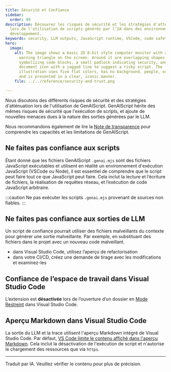 ```yaml
---
title: Sécurité et Confiance
sidebar:
  order: 99
description: Découvrez les risques de sécurité et les stratégies d'atténuation
  lors de l'utilisation de scripts générés par l’IA dans des environnements de
  développement.
keywords: security, LLM outputs, JavaScript runtime, VSCode, code safety
hero:
  image:
    alt: The image shows a basic 2D 8-bit style computer monitor with a yellow
      warning triangle on the screen. Around it are overlapping shapes
      symbolizing code blocks, a small padlock indicating security, and a
      document icon with a jagged line to suggest a risky script. The
      illustration uses five flat colors, has no background, people, or text,
      and is presented in a clear, iconic manner.
    file: ../../reference/security-and-trust.png

---
```



Nous discutons des différents risques de sécurité et des stratégies d'atténuation lors de l'utilisation de GenAIScript.
GenAIScript hérite des mêmes risques de sécurité que l'exécution de scripts, et ajoute de nouvelles menaces dues à la nature des sorties générées par le LLM.

Nous recommandons également de lire la [Note de transparence](../../reference/transparency-note/)
pour comprendre les capacités et les limitations de GenAIScript.

## Ne faites pas confiance aux scripts

Étant donné que les fichiers GenAIScript `.genai.mjs` sont des fichiers JavaScript exécutables et utilisent en réalité un environnement d'exécution JavaScript (VSCode ou Node), il est essentiel de comprendre que le script peut faire tout ce que JavaScript peut faire. Cela inclut la lecture et l’écriture de fichiers, la réalisation de requêtes réseau, et l’exécution de code JavaScript arbitraire.

:::caution
Ne pas exécuter les scripts `.genai.mjs` provenant de sources non fiables.
:::

## Ne faites pas confiance aux sorties de LLM

Un script de confiance pourrait utiliser des fichiers malveillants du contexte pour générer une sortie malveillante. Par exemple, en substituant des fichiers dans le projet avec un nouveau code malveillant.

<WarningCode />

* dans Visual Studio Code, utilisez l’aperçu de refactorisation
* dans votre CI/CD, créez une demande de tirage avec les modifications et examinez-les

## Confiance de l’espace de travail dans Visual Studio Code

L’extension est **désactivée** lors de l’ouverture d’un dossier en [Mode Restreint](https://code.visualstudio.com/docs/editor/workspace-trust) dans Visual Studio Code.

## Aperçu Markdown dans Visual Studio Code

La sortie du LLM et la trace utilisent l'aperçu Markdown intégré de Visual Studio Code.
Par défaut, [VS Code limite le contenu affiché dans l'aperçu Markdown](https://code.visualstudio.com/Docs/languages/markdown#_markdown-preview-security).
Cela inclut la désactivation de l'exécution de script et n'autorise le chargement des ressources que via `https`.

<hr />

Traduit par IA. Veuillez vérifier le contenu pour plus de précision.
